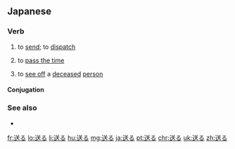 ==Japanese==
{{ja-kanjitab|おく|sort=おくる|yomi=kun}}

===Verb===
{{ja-verb|おくる|type=1|tr=trans}}

# to [[send]]; to [[dispatch]]
#: {{ja-usex|メール を '''送る'''|メール を '''おくる'''|to '''send''' an email}}
# to [[pass the time]]
#: {{ja-usex|日常生活を'''送る'''|にちじょう せいかつ を '''おくる'''|to '''lead''' an everyday life}}
# to [[see off]] a [[deceased]] [[person]]

====Conjugation====
{{ja-go-ru|おく}}

===See also===
* {{ja-r|贈る|おくる}}

[[fr:送る]]
[[lo:送る]]
[[li:送る]]
[[hu:送る]]
[[mg:送る]]
[[ja:送る]]
[[pt:送る]]
[[chr:送る]]
[[uk:送る]]
[[zh:送る]]